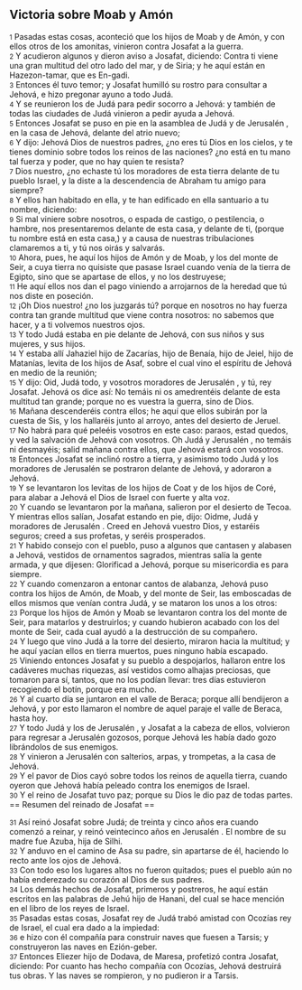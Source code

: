 == Victoria sobre Moab y Amón ==

{{anchor|1}} <small>1</small> Pasadas estas cosas, aconteció que los hijos de Moab y de Amón, y con ellos otros de los amonitas, vinieron contra Josafat a la guerra.<br>
{{anchor|2}} <small>2</small> Y acudieron algunos y dieron aviso a Josafat, diciendo: Contra ti viene una gran multitud del otro lado del mar, y de Siria; y he aquí están en Hazezon-tamar, que es En-gadi.<br>
{{anchor|3}} <small>3</small> Entonces él tuvo temor; y Josafat humilló su rostro para consultar a Jehová, e hizo pregonar ayuno a todo Judá.<br>
{{anchor|4}} <small>4</small> Y se reunieron los de Judá para pedir socorro a Jehová: y también de todas las ciudades de Judá vinieron a pedir ayuda a Jehová.<br>
{{anchor|5}} <small>5</small> Entonces Josafat se puso en pie en la asamblea de Judá y de Jerusalén , en la casa de Jehová, delante del atrio nuevo;<br>
{{anchor|6}} <small>6</small> Y dijo: Jehová Dios de nuestros padres, ¿no eres tú Dios en los cielos, y te tienes dominio sobre todos los reinos de las naciones? ¿no está en tu mano tal fuerza y poder, que no hay quien te resista?<br>
{{anchor|7}} <small>7</small> Dios nuestro, ¿no echaste tú los moradores de esta tierra delante de tu pueblo Israel, y la diste a la descendencia de Abraham tu amigo para siempre?<br>
{{anchor|8}} <small>8</small> Y ellos han habitado en ella, y te han edificado en ella santuario a tu nombre, diciendo:<br>
{{anchor|9}} <small>9</small> Si mal viniere sobre nosotros, o espada de castigo, o pestilencia, o hambre, nos presentaremos delante de esta casa, y delante de ti, (porque tu nombre está en esta casa,) y a causa de nuestras tribulaciones clamaremos a ti, y tú nos oirás y salvarás.<br>
{{anchor|10}} <small>10</small> Ahora, pues, he aquí los hijos de Amón y de Moab, y los del monte de Seir, a cuya tierra no quisiste que pasase Israel cuando venía de la tierra de Egipto, sino que se apartase de ellos, y no los destruyese;<br>
{{anchor|11}} <small>11</small> He aquí ellos nos dan el pago viniendo a arrojarnos de la heredad que tú nos diste en poseción.<br>
{{anchor|12}} <small>12</small> ¡Oh Dios nuestro! ¿no los juzgarás tú? porque en nosotros no hay fuerza contra tan grande multitud que viene contra nosotros: no sabemos que hacer, y a ti volvemos nuestros ojos.<br>
{{anchor|13}} <small>13</small> Y todo Judá estaba en pie delante de Jehová, con sus niños y sus mujeres, y sus hijos.<br>
{{anchor|14}} <small>14</small> Y estaba allí Jahaziel hijo de Zacarías, hijo de Benaía, hijo de Jeiel, hijo de Matanías, levita de los hijos de Asaf, sobre el cual vino el espíritu de Jehová en medio de la reunión;<br>
{{anchor|15}} <small>15</small> Y dijo: Oid, Judá todo, y vosotros moradores de Jerusalén , y tú, rey Josafat. Jehová os dice así: No temáis ni os amedrentéis delante de esta multitud tan grande; porque no es vuestra la guerra, sino de Dios.<br>
{{anchor|16}} <small>16</small> Mañana descenderéis contra ellos; he aquí que ellos subirán por la cuesta de Sis, y los hallaréis junto al arroyo, antes del desierto de Jeruel.<br>
{{anchor|17}} <small>17</small> No habrá para qué peleéis vosotros en este caso: paraos, estad quedos, y ved la salvación de Jehová con vosotros. Oh Judá y Jerusalén , no temáis ni desmayéis; salid mañana contra ellos, que Jehová estará con vosotros.<br>
{{anchor|18}} <small>18</small> Entonces Josafat se inclinó rostro a tierra, y asimismo todo Judá y los moradores de Jerusalén  se postraron delante de Jehová, y adoraron a Jehová.<br>
{{anchor|19}} <small>19</small> Y se levantaron los levitas de los hijos de Coat y de los hijos de Coré, para alabar a Jehová el Dios de Israel con fuerte y alta voz.<br>
{{anchor|20}} <small>20</small> Y cuando se levantaron por la mañana, salieron por el desierto de Tecoa. Y mientras ellos salían, Josafat estando en pie, dijo: Oidme, Judá y moradores de Jerusalén . Creed en Jehová vuestro Dios, y estaréis seguros; creed a sus profetas, y seréis prosperados.<br>
{{anchor|21}} <small>21</small> Y habido consejo con el pueblo, puso a algunos que cantasen y alabasen a Jehová, vestidos de ornamentos sagrados, mientras salía la gente armada, y que dijesen: Glorificad a Jehová, porque su misericordia es para siempre.<br>
{{anchor|22}} <small>22</small> Y cuando comenzaron a entonar cantos de alabanza, Jehová puso contra los hijos de Amón, de Moab, y del monte de Seir, las emboscadas de ellos mismos que venían contra Judá, y se mataron los unos a los otros:<br>
{{anchor|23}} <small>23</small> Porque los hijos de Amón y Moab se levantaron contra los del monte de Seir, para matarlos y destruirlos; y cuando hubieron acabado con los del monte de Seir, cada cual ayudó a la destrucción de su compañero.<br>
{{anchor|24}} <small>24</small> Y luego que vino Judá a la torre del desierto, miraron hacia la multitud; y he aquí yacían ellos en tierra muertos, pues ninguno había escapado.<br>
{{anchor|25}} <small>25</small> Viniendo entonces Josafat y su pueblo a despojarlos, hallaron entre los cadáveres  muchas riquezas, así vestidos como alhajas preciosas, que tomaron para sí, tantos, que no los podían llevar: tres días estuvieron recogiendo el botín, porque era mucho.<br>
{{anchor|26}} <small>26</small> Y al cuarto día se juntaron en el valle de Beraca; porque allí bendijeron a Jehová, y por esto llamaron el nombre de aquel paraje el valle de Beraca, hasta hoy.<br>
{{anchor|27}} <small>27</small> Y todo Judá y los de Jerusalén , y Josafat a la cabeza de ellos, volvieron para regresar a Jerusalén  gozosos, porque Jehová les había dado gozo librándolos de sus enemigos.<br>
{{anchor|28}} <small>28</small> Y vinieron a Jerusalén  con salterios, arpas, y trompetas, a la casa de Jehová.<br>
{{anchor|29}} <small>29</small> Y el pavor de Dios cayó sobre todos los reinos de aquella tierra, cuando oyeron que Jehová había peleado contra los enemigos de Israel.<br>
{{anchor|30}} <small>30</small> Y el reino de Josafat tuvo paz; porque su Dios le dio paz de todas partes.<br>
== Resumen del reinado de Josafat ==

{{anchor|31}} <small>31</small> Así reinó Josafat sobre Judá; de treinta y cinco años era cuando comenzó a reinar, y reinó veintecinco años en Jerusalén . El nombre de su madre fue Azuba, hija de Silhi.<br>
{{anchor|32}} <small>32</small> Y anduvo en el camino de Asa su padre, sin apartarse de él, haciendo lo recto ante los ojos de Jehová.<br>
{{anchor|33}} <small>33</small> Con todo eso los lugares altos no fueron quitados; pues el pueblo aún no había enderezado su corazón al Dios de sus padres.<br>
{{anchor|34}} <small>34</small> Los demás hechos de Josafat, primeros y postreros, he aquí están escritos en las palabras de Jehú hijo de Hanani, del cual se hace mención en el libro de los reyes de Israel.<br>
{{anchor|35}} <small>35</small> Pasadas estas cosas, Josafat rey de Judá trabó amistad con Ocozías rey de Israel, el cual era dado a la impiedad:<br>
{{anchor|36}} <small>36</small> e hizo con él compañía para construir naves que fuesen a Tarsis; y construyeron las naves en Ezión-geber.<br>
{{anchor|37}} <small>37</small> Entonces Eliezer hijo de Dodava, de Maresa, profetizó contra Josafat, diciendo: Por cuanto has hecho compañía con Ocozías, Jehová destruirá tus obras. Y las naves se rompieron, y no pudieron ir a Tarsis.<br>

